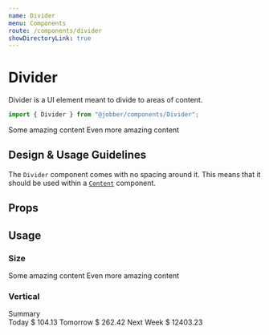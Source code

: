 ```yaml
---
name: Divider
menu: Components
route: /components/divider
showDirectoryLink: true
---
```



# Divider

<ComponentStatus stage="ready" responsive="yes" accessible="no" />

Divider is a UI element meant to divide to areas of content.

```ts
import { Divider } from "@jobber/components/Divider";
```

<Playground>
  <Content>
    <Content>Some amazing content</Content>
    <Divider />
    <Content>Even more amazing content</Content>
  </Content>
</Playground>

## Design & Usage Guidelines

The `Divider` component comes with no spacing around it. This means that it
should be used within a [`Content`](/components/content) component.

## Props

<Props of={Divider} />

## Usage

### Size

<Playground>
  <Content>
    <Content>Some amazing content</Content>
    <Divider size="large" />
    <Content>Even more amazing content</Content>
  </Content>
</Playground>

### Vertical

<Playground>
  <div style={{ width: "fit-content" }}>
    <Card>
      <Content>
        <Heading level={4}>Summary</Heading>
        <div style={{ display: "flex", gap: "var(--space-base)" }}>
          <Content spacing="small">
            <Heading level={5}>Today</Heading>
            <Text>$ 104.13</Text>
          </Content>
          <Divider direction="vertical" />
          <Content spacing="small">
            <Heading level={5}>Tomorrow</Heading>
            <Text>$ 262.42</Text>
          </Content>
          <Divider direction="vertical" />
          <Content spacing="small">
            <Heading level={5}>Next Week</Heading>
            <Text>$ 12403.23</Text>
          </Content>
        </div>
      </Content>
    </Card>
  </div>
</Playground>
